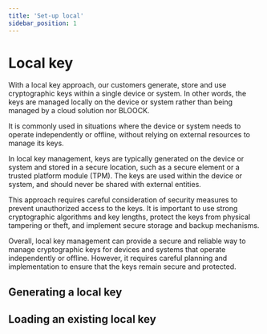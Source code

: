 ```yaml
---
title: 'Set-up local'
sidebar_position: 1
---
```



# Local key

With a local key approach, our customers generate, store and use cryptographic keys within a single device or system. In other words, the keys are managed locally on the device or system rather than being managed by a cloud solution nor BLOOCK.

It is commonly used in situations where the device or system needs to operate independently or offline, without relying on external resources to manage its keys.

In local key management, keys are typically generated on the device or system and stored in a secure location, such as a secure element or a trusted platform module (TPM). The keys are used within the device or system, and should never be shared with external entities.

This approach requires careful consideration of security measures to prevent unauthorized access to the keys. It is important to use strong cryptographic algorithms and key lengths, protect the keys from physical tampering or theft, and implement secure storage and backup mechanisms.

Overall, local key management can provide a secure and reliable way to manage cryptographic keys for devices and systems that operate independently or offline. However, it requires careful planning and implementation to ensure that the keys remain secure and protected.

## Generating a local key


<SdkCodeBlock
  ts={NewLocalKeyJs}
  py={NewLocalKeyPy}
  java={NewLocalKeyJava}
  php={NewLocalKeyPhp}
  go={NewLocalKeyGo}
/>

## Loading an existing local key


<SdkCodeBlock
  ts={LoadLocalKeyJs}
  py={LoadLocalKeyPy}
  java={LoadLocalKeyJava}
  php={LoadLocalKeyPhp}
  go={LoadLocalKeyGo}
/>
